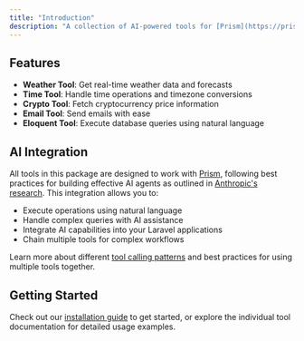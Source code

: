 ```yaml
---
title: "Introduction"
description: "A collection of AI-powered tools for [Prism](https://prism.echolabs.dev/getting-started/introduction.html) and Laravel"
---
```


## Features

- **Weather Tool**: Get real-time weather data and forecasts
- **Time Tool**: Handle time operations and timezone conversions
- **Crypto Tool**: Fetch cryptocurrency price information
- **Email Tool**: Send emails with ease
- **Eloquent Tool**: Execute database queries using natural language

## AI Integration

All tools in this package are designed to work with [Prism](https://prism.echolabs.dev/getting-started/introduction.html), following best practices for building effective AI agents as outlined in [Anthropic's research](https://www.anthropic.com/research/building-effective-agents). This integration allows you to:

- Execute operations using natural language
- Handle complex queries with AI assistance
- Integrate AI capabilities into your Laravel applications
- Chain multiple tools for complex workflows

Learn more about different [tool calling patterns](/docs/tool-calling) and best practices for using multiple tools together.

## Getting Started

Check out our [installation guide](/docs/installation) to get started, or explore the individual tool documentation for detailed usage examples.
